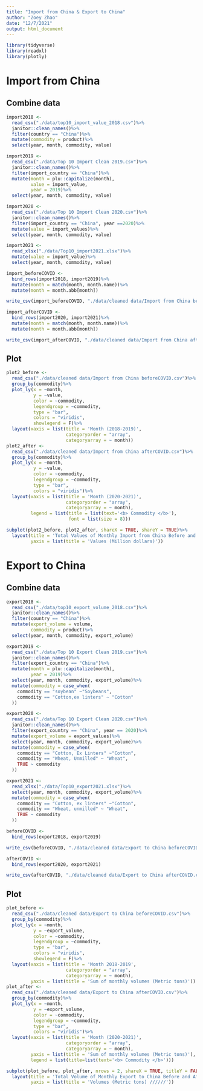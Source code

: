 ```yaml
---
title: "Import from China & Export to China"
author: "Zoey Zhao"
date: "12/7/2021"
output: html_document
---
```


```r
library(tidyverse)
library(readxl)
library(plotly)
```

# Import from China

## Combine data
```r
import2018 <-
  read_csv("./data/top10_import_value_2018.csv")%>%
  janitor::clean_names()%>%
  filter(country == "China")%>%
  mutate(commodity = product)%>%
  select(year, month, commodity, value)

import2019 <-
  read_csv("./data/Top 10 Import Clean 2019.csv")%>%
  janitor::clean_names()%>%
  filter(import_country == "China")%>%
  mutate(month = plu::capitalize(month),
         value = import_value,
         year = 2019)%>%
  select(year, month, commodity, value)

import2020 <-
  read_csv("./data/Top 10 Import Clean 2020.csv")%>%
  janitor::clean_names()%>%
  filter(import_country == "China", year ==2020)%>%
  mutate(value = import_values)%>%
  select(year, month, commodity, value)

import2021 <-
  read_xlsx("./data/Top10_import2021.xlsx")%>%
  mutate(value = import_value)%>%
  select(year, month, commodity, value)

import_beforeCOVID <-
  bind_rows(import2018, import2019)%>%
  mutate(month = match(month, month.name))%>%
  mutate(month = month.abb[month])

write_csv(import_beforeCOVID, "./data/cleaned data/Import from China beforeCOVID.csv")

import_afterCOVID <-
  bind_rows(import2020, import2021)%>%
  mutate(month = match(month, month.name))%>%
  mutate(month = month.abb[month])

write_csv(import_afterCOVID, "./data/cleaned data/Import from China afterCOVID.csv")
```

## Plot
```r
plot2_before <- 
  read_csv("./data/cleaned data/Import from China beforeCOVID.csv")%>%
  group_by(commodity)%>%
  plot_ly(x = ~month, 
          y = ~value, 
          color = ~commodity, 
          legendgroup = ~commodity,
          type = "bar", 
          colors = "viridis",
          showlegend = F)%>% 
  layout(xaxis = list(title = 'Month (2018-2019)',
                      categoryorder = "array",
                      categoryarray = ~ month))
plot2_after <-
  read_csv("./data/cleaned data/Import from China afterCOVID.csv")%>%
  group_by(commodity)%>%
  plot_ly(x = ~month, 
          y = ~value, 
          color = ~commodity, 
          legendgroup = ~commodity, 
          type = "bar", 
          colors = "viridis")%>% 
  layout(xaxis = list(title = 'Month (2020-2021)',
                      categoryorder = "array",
                      categoryarray = ~ month),
         legend = list(title = list(text='<b> Commodity </b>'),
                       font = list(size = 8)))

subplot(plot2_before, plot2_after, shareX = TRUE, shareY = TRUE)%>%
  layout(title = 'Total Values of Monthly Import from China Before and After COVID',
         yaxis = list(title = 'Values (Million dollars)'))

```

# Export to China

## Combine data
```r
export2018 <-
  read_csv("./data/top10_export_volume_2018.csv")%>%
  janitor::clean_names()%>%
  filter(country == "China")%>%
  mutate(export_volume = volume,
         commodity = product)%>%
  select(year, month, commodity, export_volume)

export2019 <-
  read_csv("./data/Top 10 Export Clean 2019.csv")%>%
  janitor::clean_names()%>%
  filter(export_country == "China")%>%
  mutate(month = plu::capitalize(month),
         year = 2019)%>%
  select(year, month, commodity, export_volume)%>%
  mutate(commodity = case_when(
    commodity == "soybean" ~"Soybeans",
    commodity == "Cotton,ex linters" ~ "Cotton"
  ))

export2020 <- 
  read_csv("./data/Top 10 Export Clean 2020.csv")%>%
  janitor::clean_names()%>%
  filter(export_country == "China", year == 2020)%>%
  mutate(export_volume = export_values)%>%
  select(year, month, commodity, export_volume)%>%
  mutate(commodity = case_when(
    commodity == "Cotton, Ex Linters" ~"Cotton",
    commodity == "Wheat, Unmilled" ~ "Wheat",
    TRUE ~ commodity
  ))

export2021 <-
  read_xlsx("./data/Top10_export2021.xlsx")%>%
  select(year, month, commodity, export_volume)%>%
  mutate(commodity = case_when(
    commodity == "Cotton, ex linters" ~"Cotton",
    commodity == "Wheat, unmilled" ~ "Wheat",
    TRUE ~ commodity
  ))

beforeCOVID <-
  bind_rows(export2018, export2019)

write_csv(beforeCOVID, "./data/cleaned data/Export to China beforeCOVID.csv")

afterCOVID <-
  bind_rows(export2020, export2021)

write_csv(afterCOVID, "./data/cleaned data/Export to China afterCOVID.csv")
```

## Plot

```r
plot_before <- 
  read_csv("./data/cleaned data/Export to China beforeCOVID.csv")%>%
  group_by(commodity)%>%
  plot_ly(x = ~month, 
          y = ~export_volume, 
          color = ~commodity, 
          legendgroup = ~commodity,
          type = "bar", 
          colors = "viridis",
          showlegend = F)%>% 
  layout(xaxis = list(title = 'Month 2018-2019',
                      categoryorder = "array",
                      categoryarray = ~ month),
         yaxis = list(title = 'Sum of monthly volumes (Metric tons)'))
plot_after <-
  read_csv("./data/cleaned data/Export to China afterCOVID.csv")%>%
  group_by(commodity)%>%
  plot_ly(x = ~month, 
          y = ~export_volume, 
          color = ~commodity, 
          legendgroup = ~commodity, 
          type = "bar", 
          colors = "viridis")%>% 
  layout(xaxis = list(title = 'Month (2020-2021)',
                      categoryorder = "array",
                      categoryarray = ~ month),
         yaxis = list(title = 'Sum of monthly volumes (Metric tons)'),
         legend = list(title=list(text='<b> Commodity </b>')))

subplot(plot_before, plot_after, nrows = 2, shareX = TRUE, titleY = FALSE)%>%
  layout(title = 'Total Volume of Monthly Export to China Before and After COVID',
         yaxis = list(title = 'Volumes (Metric tons) //////'))

```







